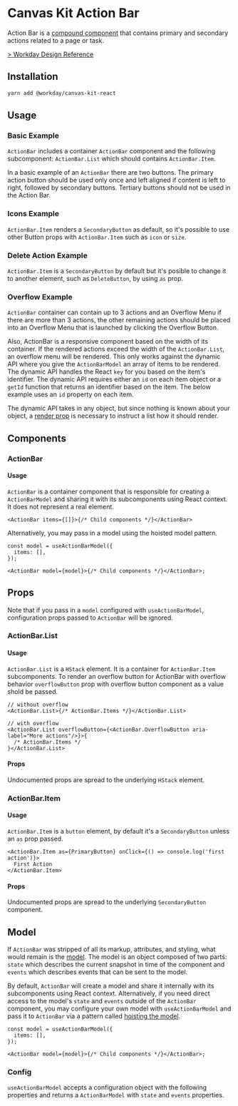 


<Meta title="Components/Buttons/Action Bar" component={ActionBar} />

# Canvas Kit Action Bar

Action Bar is a [compound component](/story/guides-compound-components--page) that contains primary
and secondary actions related to a page or task.

[> Workday Design Reference](https://design.workday.com/components/buttons/action-bar)

## Installation

```sh
yarn add @workday/canvas-kit-react
```

## Usage

### Basic Example

`ActionBar` includes a container `ActionBar` component and the following subcomponent:
`ActionBar.List` which should contains `ActionBar.Item`.

In a basic example of an `ActionBar` there are two buttons. The primary action button should be used
only once and left aligned if content is left to right, followed by secondary buttons. Tertiary
buttons should not be used in the Action Bar.

<ExampleCodeBlock code={Basic} />

### Icons Example

`ActionBar.Item` renders a `SecondaryButton` as default, so it's possible to use other Button props
with `ActionBar.Item` such as `icon` or `size`.

<ExampleCodeBlock code={Icons} />

### Delete Action Example

`ActionBar.Item` is a `SecondaryButton` by default but it's posible to change it to another element,
such as `DeleteButton`, by using `as` prop.

<ExampleCodeBlock code={DeleteAction} />

### Overflow Example

`ActionBar` container can contain up to 3 actions and an Overflow Menu if there are more than 3
actions, the other remaining actions should be placed into an Overflow Menu that is launched by
clicking the Overflow Button.

Also, ActionBar is a responsive component based on the width of its container. If the rendered
actions exceed the width of the `ActionBar.List`, an overflow menu will be rendered. This only works
against the dynamic API where you give the `ActionBarModel` an array of items to be rendered. The
dynamic API handles the React `key` for you based on the item's identifier. The dynamic API requires
either an `id` on each item object or a `getId` function that returns an identifier based on the
item. The below example uses an `id` property on each item.

The dynamic API takes in any object, but since nothing is known about your object, a
[render prop](https://reactjs.org/docs/render-props.html) is necessary to instruct a list how it
should render.

<ExampleCodeBlock code={OverflowActionBar} />

## Components

### ActionBar

#### Usage

`ActionBar` is a container component that is responsible for creating a `ActionBarModel` and sharing
it with its subcomponents using React context. It does not represent a real element.

```tsx
<ActionBar items={[]}>{/* Child components */}</ActionBar>
```

Alternatively, you may pass in a model using the hoisted model pattern.

```tsx
const model = useActionBarModel({
  items: [],
});

<ActionBar model={model}>{/* Child components */}</ActionBar>;
```

## Props

Note that if you pass in a `model` configured with `useActionBarModel`, configuration props passed
to `ActionBar` will be ignored.

<ArgsTable of={ActionBar} />

### ActionBar.List

#### Usage

`ActionBar.List` is a `HStack` element. It is a container for `ActionBar.Item` subcomponents. To
render an overflow button for ActionBar with overflow behavior `overflowButton` prop with overflow
button component as a value shold be passed.

```tsx
// without overflow
<ActionBar.List>{/* ActionBar.Items */}</ActionBar.List>

// with overflow
<ActionBar.List overflowButton={<ActionBar.OverflowButton aria-label="More actions"/>}>{
  /* ActionBar.Items */
}</ActionBar.List>
```

#### Props

Undocumented props are spread to the underlying `HStack` element.

<ArgsTable of={ActionBar.List} />

### ActionBar.Item

#### Usage

`ActionBar.Item` is a `button` element, by default it's a `SecondaryButton` unless an `as` prop
passed.

```tsx
<ActionBar.Item as={PrimaryButton} onClick={() => console.log('first action')}>
  First Action
</ActionBar.Item>
```

#### Props

Undocumented props are spread to the underlying `SecondaryButton` component.

<ArgsTable of={ActionBar.Item} />

## Model

If `ActionBar` was stripped of all its markup, attributes, and styling, what would remain is the
[model](/docs/guides-compound-components--page#models). The model is an object composed of two
parts: `state` which describes the current snapshot in time of the component and `events` which
describes events that can be sent to the model.

By default, `ActionBar` will create a model and share it internally with its subcomponents using
React context. Alternatively, if you need direct access to the model's `state` and `events` outside
of the `ActionBar` component, you may configure your own model with `useActionBarModel` and pass it
to `ActionBar` via a pattern called
[hoisting the model](/docs/guides-compound-components--page#configuring-components).

```tsx
const model = useActionBarModel({
  items: [],
});

<ActionBar model={model}>{/* Child components */}</ActionBar>;
```

### Config

`useActionBarModel` accepts a configuration object with the following properties and returns a
`ActionBarModel` with `state` and `events` properties.

